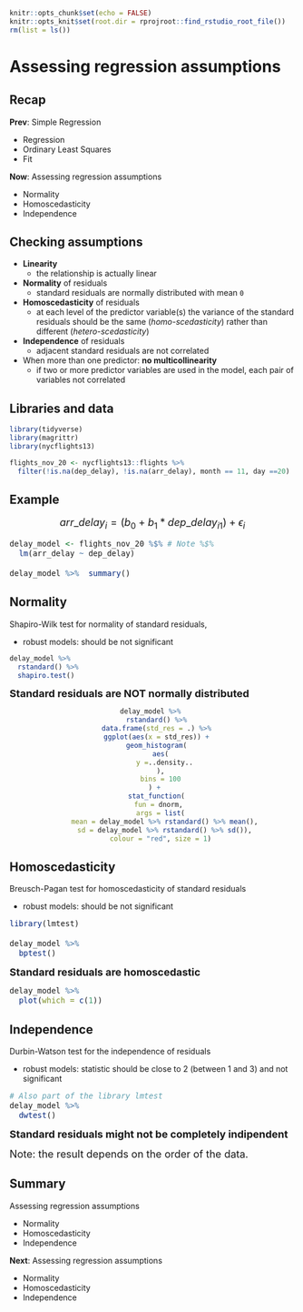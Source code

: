 ```r
knitr::opts_chunk$set(echo = FALSE)
knitr::opts_knit$set(root.dir = rprojroot::find_rstudio_root_file())
rm(list = ls())
```

<style type="text/css">
.small_r_all pre{
  font-size: 16px;
  line-height: 18px;
}
.small_r_output pre:not(.prettyprint){
  font-size: 16px;
  line-height: 18px;
}
.verysmall_r_output pre:not(.prettyprint){
  font-size: 12px;
  line-height: 14px;
}
</style>


# Assessing regression assumptions


## Recap

**Prev**: Simple Regression

- Regression
- Ordinary Least Squares
- Fit

**Now**: Assessing regression assumptions

- Normality
- Homoscedasticity
- Independence


## Checking assumptions

- **Linearity**
    - the relationship is actually linear
- **Normality** of residuals
    - standard residuals are normally distributed with mean `0`
- **Homoscedasticity** of residuals
    - at each level of the predictor variable(s) the variance of the standard residuals should be the same (*homo-scedasticity*) rather than different (*hetero-scedasticity*) 
- **Independence** of residuals
    - adjacent standard residuals are not correlated
- When more than one predictor: **no multicollinearity**
    - if two or more predictor variables are used in the model, each pair of variables not correlated


## Libraries and data

```r
library(tidyverse)
library(magrittr)  
library(nycflights13)

flights_nov_20 <- nycflights13::flights %>%
  filter(!is.na(dep_delay), !is.na(arr_delay), month == 11, day ==20) 
```


## Example

<font size="4">	
$$arr\_delay_i = (b_0 + b_1 * dep\_delay_{i1}) + \epsilon_i $$
</font>

<div class="small_r_output">

```r
delay_model <- flights_nov_20 %$% # Note %$%
  lm(arr_delay ~ dep_delay)

delay_model %>%  summary()
```

</div>




## Normality

Shapiro-Wilk test for normality of standard residuals, 

- robust models: should be not significant 

:::::: {.cols data-latex=""}

::: {.col data-latex="{0.5\textwidth}"}

```r
delay_model %>% 
  rstandard() %>% 
  shapiro.test()
```

<font size="4">	
**Standard residuals are NOT normally distributed**
</font>

:::

::: {.col data-latex="{0.5\textwidth}"}

<center>
```r
delay_model %>% 
  rstandard() %>%
  data.frame(std_res = .) %>%
  ggplot(aes(x = std_res)) +
  geom_histogram(
    aes(
      y =..density..
    ),
    bins = 100
  ) + 
  stat_function(
    fun = dnorm, 
    args = list(
      mean = delay_model %>% rstandard() %>% mean(),
      sd = delay_model %>% rstandard() %>% sd()),
    colour = "red", size = 1)
```
</center>

:::
::::::

</div>



## Homoscedasticity

Breusch-Pagan test for homoscedasticity of standard residuals

- robust models: should be not significant

<div class="small_r_output">

:::::: {.cols data-latex=""}

::: {.col data-latex="{0.5\textwidth}"}

```r
library(lmtest)

delay_model %>% 
  bptest()
```

<font size="4">	
**Standard residuals are homoscedastic**
</font>

:::

::: {.col data-latex="{0.5\textwidth}"}

```r
delay_model %>% 
  plot(which = c(1))
```

:::
::::::

</div>



## Independence

Durbin-Watson test for the independence of residuals

- robust models: statistic should be close to 2 (between 1 and 3) and not significant

<div class="small_r_output">

```r
# Also part of the library lmtest
delay_model %>%
  dwtest()
```

</div>

<font size="4">	
**Standard residuals might not be completely indipendent**

Note: the result depends on the order of the data.
</font>




## Summary

Assessing regression assumptions

- Normality
- Homoscedasticity
- Independence

**Next**: Assessing regression assumptions

- Normality
- Homoscedasticity
- Independence